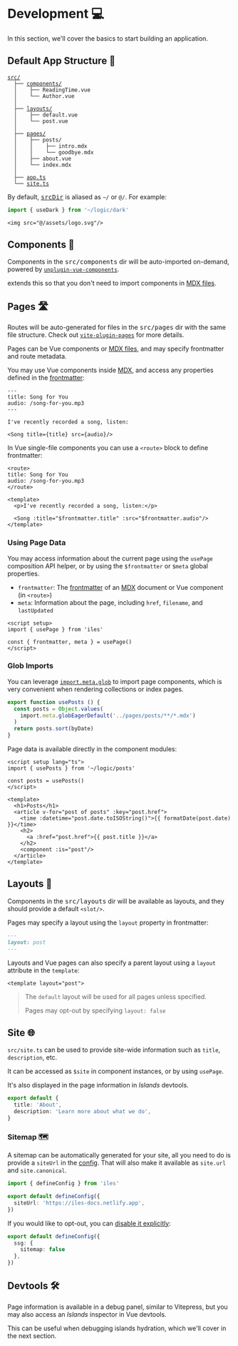 [srcDir]: /config#srcDir
[devtools1]: https://user-images.githubusercontent.com/1158253/133314267-f0ba784c-ff64-4ee8-b2bf-97ecffc2facd.jpg
[devtools2]: https://user-images.githubusercontent.com/1158253/133314279-1edc22d1-3ffb-414e-b994-212cb316593b.jpg
[MDX]: /guide/markdown
[glob]: https://vitejs.dev/guide/features.html#glob-import
[config]: /config#configuring-%C3%AEles
[frontmatter]: /guide/markdown#frontmatter-and-meta

# Development 💻

In this section, we'll cover the basics to start building an <Iles/> application.

## Default App Structure 📂

<pre class="code">
<code><kbd class="-ml-2"><a href="/config#srcDir">src/</a></kbd>
  ├── <kbd><a href="#components">components/</a></kbd>
  │    ├── ReadingTime.vue
  │    └── Author.vue
  │
  ├── <kbd><a href="#layouts">layouts/</a></kbd>
  │    ├── default.vue
  │    └── post.vue
  │
  ├── <kbd><a href="#pages">pages/</a></kbd>
  │    ├── posts/
  │    │    ├── intro.mdx
  │    │    └── goodbye.mdx
  │    ├── about.vue
  │    └── index.mdx
  │
  ├── <kbd><a href="/config#your-app">app.ts</a></kbd>
  └── <kbd><a href="#site">site.ts</a></kbd></code>
</pre>

By default, <kbd>[srcDir]</kbd> is aliased as `~/` or `@/`. For example:

```ts
import { useDark } from '~/logic/dark'
```

```vue
<img src="@/assets/logo.svg"/>
```

## Components 🧱

Components in the <kbd>src/components</kbd> dir will be auto-imported on-demand, powered by [`unplugin-vue-components`](https://github.com/antfu/unplugin-vue-components).

<Iles/> extends this so that you don't need to import components in [MDX files][mdx].

## Pages 🛣

Routes will be auto-generated for files in the <kbd>src/pages</kbd> dir with the same file structure.
Check out [`vite-plugin-pages`](https://github.com/hannoeru/vite-plugin-pages) for more details.

Pages can be Vue components or [MDX files][mdx], and may specify frontmatter and route metadata.

You may use Vue components inside [MDX], and access any properties defined in the [frontmatter]:

```mdx
---
title: Song for You
audio: /song-for-you.mp3
---

I've recently recorded a song, listen:

<Song title={title} src={audio}/>
```

In Vue single-file components you can use a `<route>` block to define frontmatter:

```vue
<route>
title: Song for You
audio: /song-for-you.mp3
</route>

<template>
  <p>I've recently recorded a song, listen:</p>

  <Song :title="$frontmatter.title" :src="$frontmatter.audio"/>
</template>
```

### Using Page Data

You may access information about the current page using the `usePage` composition API helper, or by using the  `$frontmatter` or `$meta` global properties.

- `frontmatter`: The [frontmatter] of an [MDX][frontmatter] document or Vue component (in `<route>`)
- `meta`: Information about the page, including `href`, `filename`, and `lastUpdated`

```vue
<script setup>
import { usePage } from 'iles'

const { frontmatter, meta } = usePage()
</script>
```

### Glob Imports

You can leverage [`import.meta.glob`][glob] to import page components, which is
very convenient when rendering collections or index pages.

```ts
export function usePosts () {
  const posts = Object.values(
    import.meta.globEagerDefault('../pages/posts/**/*.mdx')
  )
  return posts.sort(byDate)
}
```

Page data is available directly in the component modules:

```vue
<script setup lang="ts">
import { usePosts } from '~/logic/posts'

const posts = usePosts()
</script>

<template>
  <h1>Posts</h1>
  <article v-for="post of posts" :key="post.href">
    <time :datetime="post.date.toISOString()">{{ formatDate(post.date) }}</time>
    <h2>
      <a :href="post.href">{{ post.title }}</a>
    </h2>
    <component :is="post"/>
  </article>
</template>
```

## Layouts 📐

Components in the <kbd>src/layouts</kbd> dir will be available as layouts, and they should provide a default `<slot/>`.

Pages may specify a layout using the `layout` property in frontmatter:

```md
---
layout: post
---
```

Layouts and Vue pages can also specify a parent layout using a `layout` attribute in the `template`:

```vue
<template layout="post">
```

> The `default` layout will be used for all pages unless specified.
>
> Pages may opt-out by specifying `layout: false`

## Site 🌐

`src/site.ts` can be used to provide site-wide information such as `title`, `description`, etc.

It can be accessed as `$site` in component instances, or by using `usePage`.

It's also displayed in the page information in _Islands_ devtools.

```ts
export default {
  title: 'About',
  description: 'Learn more about what we do',
}
```

### Sitemap 🗺

A sitemap can be automatically generated for your site, all you need to do is
provide a `siteUrl` in the [config]. That will also make it available as `site.url` and `site.canonical`.

```ts
import { defineConfig } from 'iles'

export default defineConfig({
  siteUrl: 'https://iles-docs.netlify.app',
})
```
 
If you would like to opt-out, you can [disable it explicitly][config]:

```ts
export default defineConfig({
  ssg: {
    sitemap: false
  },
})
```

## Devtools 🛠

Page information is available in a debug panel, similar to Vitepress, but you may also access an _Islands_ inspector in Vue devtools.

This can be useful when debugging islands hydration, which we'll cover in the next section.

